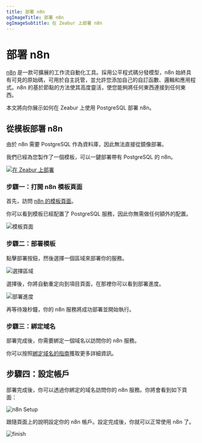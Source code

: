 ```yaml
---
title: 部署 n8n
ogImageTitle: 部署 n8n
ogImageSubtitle: 在 Zeabur 上部署 n8n
---
```


# 部署 n8n

[n8n](https://github.com/n8n-io/n8n) 是一款可擴展的工作流自動化工具。採用公平程式碼分發模型，n8n 始終具有可見的原始碼，可用於自主託管，並允許您添加自己的自訂函數、邏輯和應用程式。n8n 的基於節點的方法使其高度靈活，使您能夠將任何東西連接到任何東西。

本文將向你展示如何在 Zeabur 上使用 PostgreSQL 部署 n8n。

## 從模板部署 n8n

由於 n8n 需要 PostgreSQL 作為資料庫，因此無法直接從鏡像部署。

我們已經為您製作了一個模板，可以一鍵部署帶有 PostgreSQL 的 n8n。

[![在 Zeabur 上部署](https://zeabur.com/button.svg)](https://zeabur.com/templates/W2H4RW)

### 步驟一：打開 n8n 模板頁面

首先，訪問 [n8n 的模板頁面](https://zeabur.com/templates/W2H4RW)。

你可以看到模板已經配置了 PostgreSQL 服務，因此你無需做任何額外的配置。

![模板頁面](/marketplace/n8n/template.png)

### 步驟二：部署模板

點擊部署按鈕，然後選擇一個區域來部署你的服務。

![選擇區域](/marketplace/n8n/region.png)

選擇後，你將自動重定向到項目頁面，在那裡你可以看到部署進度。  

![部署進度](/marketplace/n8n/deployment.png)

再等待幾秒鐘，你的 n8n 服務將成功部署並開始執行。

### 步驟三：綁定域名

部署完成後，你需要綁定一個域名以訪問你的 n8n 服務。

你可以按照[綁定域名的指南](../deploy/domain-binding)獲取更多詳細資訊。

## 步驟四：設定帳戶

部署完成後，你可以透過你綁定的域名訪問你的 n8n 服務。你將會看到如下頁面：

![n8n Setup](/marketplace/n8n/setup.png)

跟隨頁面上的說明設定你的 n8n 帳戶。設定完成後，你就可以正常使用 n8n 了。

![finish](/marketplace/n8n/finish.png)
